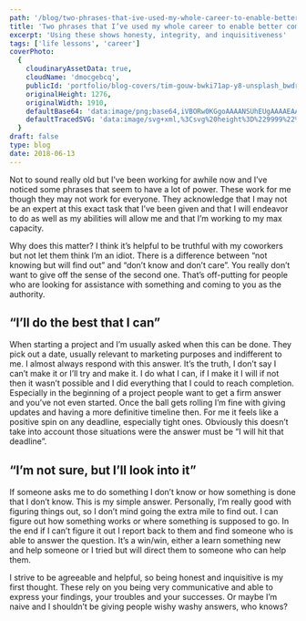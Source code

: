 ```yaml
---
path: '/blog/two-phrases-that-ive-used-my-whole-career-to-enable-better-communication'
title: 'Two phrases that I’ve used my whole career to enable better communication'
excerpt: 'Using these shows honesty, integrity, and inquisitiveness'
tags: ['life lessons', 'career']
coverPhoto:
  {
    cloudinaryAssetData: true,
    cloudName: 'dmocgebcq',
    publicId: 'portfolio/blog-covers/tim-gouw-bwki71ap-y8-unsplash_bwdrjo.jpg',
    originalHeight: 1276,
    originalWidth: 1910,
    defaultBase64: 'data:image/png;base64,iVBORw0KGgoAAAANSUhEUgAAAAEAAAABCAYAAAAfFcSJAAAADUlEQVR42mMMXG/8HwAEwAI0Bj1bnwAAAABJRU5ErkJggg==',
    defaultTracedSVG: 'data:image/svg+xml,%3Csvg%20height%3D%229999%22%20viewBox%3D%220%200%209999%209999%22%20width%3D%229999%22%20xmlns%3D%22http%3A%2F%2Fwww.w3.org%2F2000%2Fsvg%22%3E%3Cpath%20d%3D%22m0%200h9999v9999h-9999z%22%20fill%3D%22%23f9fafb%22%2F%3E%3C%2Fsvg%3E',
  }
draft: false
type: blog
date: 2018-06-13
---
```


Not to sound really old but I’ve been working for awhile now and I’ve noticed some phrases that seem to have a lot of power. These work for me though they may not work for everyone. They acknowledge that I may not be an expert at this exact task that I’ve been given and that I will endeavor to do as well as my abilities will allow me and that I’m working to my max capacity.

Why does this matter? I think it’s helpful to be truthful with my coworkers but not let them think I’m an idiot. There is a difference between “not knowing but will find out” and “don’t know and don’t care”. You really don’t want to give off the sense of the second one. That’s off-putting for people who are looking for assistance with something and coming to you as the authority.

## “I’ll do the best that I can”

When starting a project and I’m usually asked when this can be done. They pick out a date, usually relevant to marketing purposes and indifferent to me. I almost always respond with this answer. It’s the truth, I don’t say I can’t make it or I’ll try and make it. I do what I can, if I make it I will if not then it wasn’t possible and I did everything that I could to reach completion. Especially in the beginning of a project people want to get a firm answer and you’ve not even started. Once the ball gets rolling I’m fine with giving updates and having a more definitive timeline then. For me it feels like a positive spin on any deadline, especially tight ones. Obviously this doesn’t take into account those situations were the answer must be “I will hit that deadline”.

## “I’m not sure, but I’ll look into it”

If someone asks me to do something I don’t know or how something is done that I don’t know. This is my simple answer. Personally, I’m really good with figuring things out, so I don’t mind going the extra mile to find out. I can figure out how something works or where something is supposed to go. In the end if I can’t figure it out I report back to them and find someone who is able to answer the question. It’s a win/win, either a learn something new and help someone or I tried but will direct them to someone who can help them.

I strive to be agreeable and helpful, so being honest and inquisitive is my first thought. These rely on you being very communicative and able to express your findings, your troubles and your successes. Or maybe I’m naive and I shouldn’t be giving people wishy washy answers, who knows?
